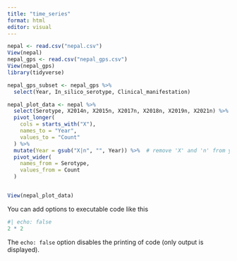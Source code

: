 ```yaml
---
title: "time_series"
format: html
editor: visual
---
```


```r
nepal <- read.csv("nepal.csv")
View(nepal)
nepal_gps <- read.csv("nepal_gps.csv")
View(nepal_gps)
library(tidyverse)

nepal_gps_subset <- nepal_gps %>%
  select(Year, In_silico_serotype, Clinical_manifestation)

nepal_plot_data <- nepal %>%
  select(Serotype, X2014n, X2015n, X2017n, X2018n, X2019n, X2021n) %>%
  pivot_longer(
    cols = starts_with("X"),
    names_to = "Year",
    values_to = "Count"
  ) %>%
  mutate(Year = gsub("X|n", "", Year)) %>%  # remove 'X' and 'n' from year strings
  pivot_wider(
    names_from = Serotype,
    values_from = Count
  )


View(nepal_plot_data)
```

You can add options to executable code like this

```r
#| echo: false
2 * 2
```

The `echo: false` option disables the printing of code (only output is displayed).
